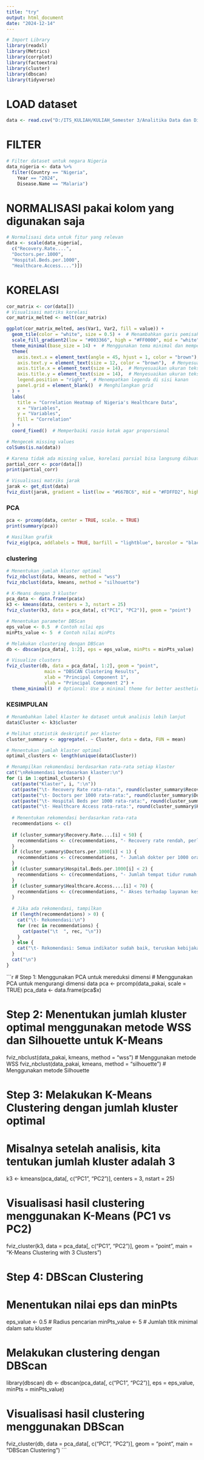 ---
title: "try"
output: html_document
date: "2024-12-14"
---
```{r}
# Import Library
library(readxl)
library(Metrics)
library(corrplot)
library(factoextra)
library(cluster)
library(dbscan)
library(tidyverse)
``` 

# LOAD dataset
```{r}
data <- read.csv("D:/ITS_KULIAH/KULIAH_Semester 3/Analitika Data dan Diagnostik/FP_ADD/Global Health Statistics.csv")
```


# FILTER
```{r}
# Filter dataset untuk negara Nigeria
data_nigeria <- data %>%
  filter(Country == "Nigeria", 
    Year == "2024", 
    Disease.Name == "Malaria")
```


# NORMALISASI pakai kolom yang digunakan saja
```{r}
# Normalisasi data untuk fitur yang relevan
data <- scale(data_nigeria[, 
  c("Recovery.Rate....",
  "Doctors.per.1000",
  "Hospital.Beds.per.1000", 
  "Healthcare.Access....")])
```

# KORELASI
```{r}
cor_matrix <- cor(data[])
# Visualisasi matriks korelasi
cor_matrix_melted <- melt(cor_matrix)

ggplot(cor_matrix_melted, aes(Var1, Var2, fill = value)) + 
  geom_tile(color = "white", size = 0.5) +  # Menambahkan garis pemisah antar kotak
  scale_fill_gradient2(low = "#003366", high = "#FF0000", mid = "white", midpoint = 0, limit = c(-1, 1)) + 
  theme_minimal(base_size = 14) +  # Menggunakan tema minimal dan memperbesar ukuran font
  theme(
    axis.text.x = element_text(angle = 45, hjust = 1, color = "brown"),  # Label miring dan warna merah
    axis.text.y = element_text(size = 12, color = "brown"),  # Menyesuaikan ukuran teks pada sumbu Y dan warna
    axis.title.x = element_text(size = 14),  # Menyesuaikan ukuran teks judul sumbu X
    axis.title.y = element_text(size = 14),  # Menyesuaikan ukuran teks judul sumbu Y
    legend.position = "right",  # Menempatkan legenda di sisi kanan
    panel.grid = element_blank()  # Menghilangkan grid
  ) + 
  labs(
    title = "Correlation Heatmap of Nigeria's Healthcare Data", 
    x = "Variables", 
    y = "Variables", 
    fill = "Correlation"
  ) + 
  coord_fixed()  # Memperbaiki rasio kotak agar proporsional
```

```{r}
# Mengecek missing values
colSums(is.na(data))

# Karena tidak ada missing value, korelasi parsial bisa langsung dibuat
partial_corr <- pcor(data[])
print(partial_corr)
```

```{r}
# Visualisasi matriks jarak
jarak <- get_dist(data)
fviz_dist(jarak, gradient = list(low = "#667BC6", mid = "#FDFFD2", high = "#DA7297"))
```

### PCA
```{r}
pca <- prcomp(data, center = TRUE, scale. = TRUE)
print(summary(pca))

# Hasilkan grafik
fviz_eig(pca, addlabels = TRUE, barfill = "lightblue", barcolor = "black")
```


### clustering
```{r}
# Menentukan jumlah kluster optimal
fviz_nbclust(data, kmeans, method = "wss")
fviz_nbclust(data, kmeans, method = "silhouette")
```


```{r}
# K-Means dengan 3 kluster
pca_data <- data.frame(pca$x)
k3 <- kmeans(data, centers = 3, nstart = 25)
fviz_cluster(k3, data = pca_data[, c("PC1", "PC2")], geom = "point")

```

```{r}
# Menentukan parameter DBScan
eps_value <- 0.5  # Contoh nilai eps
minPts_value <- 5  # Contoh nilai minPts

# Melakukan clustering dengan DBScan
db <- dbscan(pca_data[, 1:2], eps = eps_value, minPts = minPts_value)  # Use the first two principal components

# Visualize clusters
fviz_cluster(db, data = pca_data[, 1:2], geom = "point", 
              main = "DBSCAN Clustering Results",
              xlab = "Principal Component 1", 
              ylab = "Principal Component 2") +
  theme_minimal()  # Optional: Use a minimal theme for better aesthetics
```


### KESIMPULAN
```{r}
# Menambahkan label klaster ke dataset untuk analisis lebih lanjut
data$Cluster <- k3$cluster

# Melihat statistik deskriptif per klaster
cluster_summary <- aggregate(. ~ Cluster, data = data, FUN = mean)

# Menentukan jumlah klaster optimal
optimal_clusters <- length(unique(data$Cluster))

# Menampilkan rekomendasi berdasarkan rata-rata setiap klaster
cat("\nRekomendasi berdasarkan klaster:\n")
for (i in 1:optimal_clusters) {
  cat(paste("Klaster", i, ":\n"))
  cat(paste("\t- Recovery Rate rata-rata:", round(cluster_summary$Recovery.Rate....[i], 2), "%\n"))
  cat(paste("\t- Doctors per 1000 rata-rata:", round(cluster_summary$Doctors.per.1000[i], 2), "\n"))
  cat(paste("\t- Hospital Beds per 1000 rata-rata:", round(cluster_summary$Hospital.Beds.per.1000[i], 2), "\n"))
  cat(paste("\t- Healthcare Access rata-rata:", round(cluster_summary$Healthcare.Access....[i], 2), "%\n"))
  
  # Menentukan rekomendasi berdasarkan rata-rata
  recommendations <- c()
  
  if (cluster_summary$Recovery.Rate....[i] < 50) {
    recommendations <- c(recommendations, "- Recovery rate rendah, perlu peningkatan dalam akses pengobatan dan perawatan medis.")
  }
  if (cluster_summary$Doctors.per.1000[i] < 1) {
    recommendations <- c(recommendations, "- Jumlah dokter per 1000 orang rendah, perlu penambahan tenaga medis.")
  }
  if (cluster_summary$Hospital.Beds.per.1000[i] < 2) {
    recommendations <- c(recommendations, "- Jumlah tempat tidur rumah sakit per 1000 orang rendah, perlu investasi dalam fasilitas rumah sakit.")
  }
  if (cluster_summary$Healthcare.Access....[i] < 70) {
    recommendations <- c(recommendations, "- Akses terhadap layanan kesehatan terbatas, perlu pengembangan infrastruktur kesehatan.")
  }
  
  # Jika ada rekomendasi, tampilkan
  if (length(recommendations) > 0) {
    cat("\t- Rekomendasi:\n")
    for (rec in recommendations) {
      cat(paste("\t  ", rec, "\n"))
    }
  } else {
    cat("\t- Rekomendasi: Semua indikator sudah baik, teruskan kebijakan yang ada.\n")
  }
  cat("\n")
}
```

```{r}
# Step 1: Menggunakan PCA untuk mereduksi dimensi
# Menggunakan PCA untuk mengurangi dimensi data
pca <- prcomp(data_pakai, scale = TRUE)
pca_data <- data.frame(pca$x)

# Step 2: Menentukan jumlah kluster optimal menggunakan metode WSS dan Silhouette untuk K-Means
fviz_nbclust(data_pakai, kmeans, method = "wss")  # Menggunakan metode WSS
fviz_nbclust(data_pakai, kmeans, method = "silhouette")  # Menggunakan metode Silhouette

# Step 3: Melakukan K-Means Clustering dengan jumlah kluster optimal
# Misalnya setelah analisis, kita tentukan jumlah kluster adalah 3
k3 <- kmeans(pca_data[, c("PC1", "PC2")], centers = 3, nstart = 25)

# Visualisasi hasil clustering menggunakan K-Means (PC1 vs PC2)
fviz_cluster(k3, data = pca_data[, c("PC1", "PC2")], geom = "point", 
             main = "K-Means Clustering with 3 Clusters")

# Step 4: DBScan Clustering
# Menentukan nilai eps dan minPts
eps_value <- 0.5  # Radius pencarian
minPts_value <- 5 # Jumlah titik minimal dalam satu kluster

# Melakukan clustering dengan DBScan
library(dbscan)
db <- dbscan(pca_data[, c("PC1", "PC2")], eps = eps_value, minPts = minPts_value)

# Visualisasi hasil clustering menggunakan DBScan
fviz_cluster(db, data = pca_data[, c("PC1", "PC2")], geom = "point", 
             main = "DBScan Clustering")
             ```